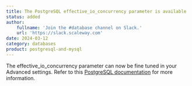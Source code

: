 ```yaml
---
title: The PostgreSQL effective_io_concurrency parameter is available
status: added
author:
    fullname: 'Join the #database channel on Slack.'
    url: 'https://slack.scaleway.com'
date: 2024-03-12
category: databases
product: postgresql-and-mysql
---
```


The effective_io_concurrency parameter can now be fine tuned in your Advanced settings. Refer to this [PostgreSQL documentation](https://www.postgresql.org/docs/current/runtime-config-resource.html#GUC-EFFECTIVE-IO-CONCURRENCY) for more information.

